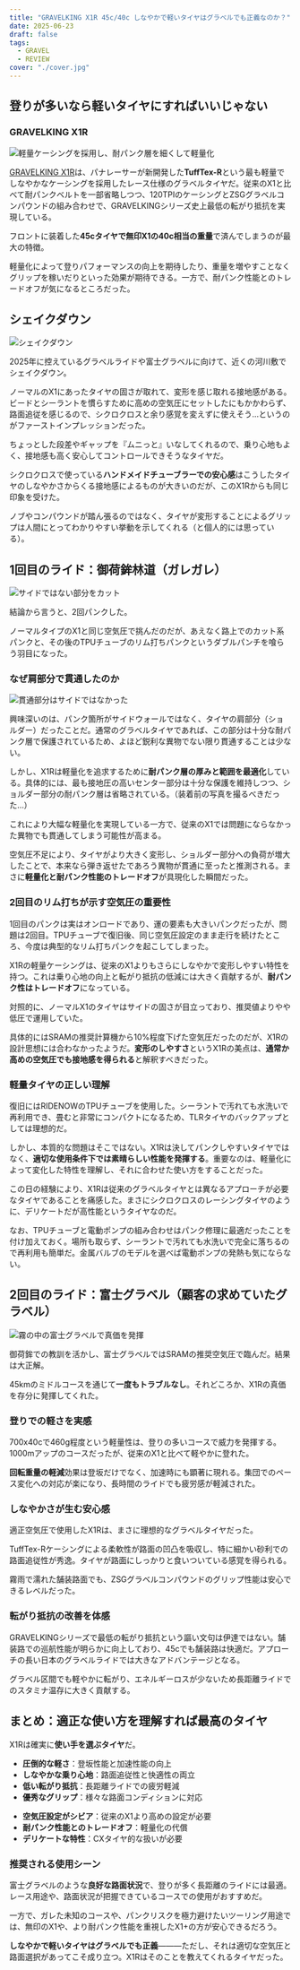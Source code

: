 ```yaml
---
title: "GRAVELKING X1R 45c/40c しなやかで軽いタイヤはグラベルでも正義なのか？"
date: 2025-06-23
draft: false
tags:
  - GRAVEL
  - REVIEW
cover: "./cover.jpg"
---
```


## 登りが多いなら軽いタイヤにすればいいじゃない

### GRAVELKING X1R

![軽量ケーシングを採用し、耐パンク層を細くして軽量化](./cover.jpg)

[GRAVELKING X1R](https://amzn.to/3TxGj3K)は、パナレーサーが新開発した**TuffTex-R**という最も軽量でしなやかなケーシングを採用したレース仕様のグラベルタイヤだ。従来のX1と比べて耐パンクベルトを一部省略しつつ、120TPIのケーシングとZSGグラベルコンパウンドの組み合わせで、GRAVELKINGシリーズ史上最低の転がり抵抗を実現している。

フロントに装着した**45cタイヤで無印X1の40c相当の重量**で済んでしまうのが最大の特徴。

軽量化によって登りパフォーマンスの向上を期待したり、重量を増やすことなくグリップを稼いだりといった効果が期待できる。一方で、耐パンク性能とのトレードオフが気になるところだった。

<Amzn asin="B0CWKRQV2J" />

## シェイクダウン

![シェイクダウン](./shakedown.jpg)

2025年に控えているグラベルライドや富士グラベルに向けて、近くの河川敷でシェイクダウン。

ノーマルのX1にあったタイヤの固さが取れて、変形を感じ取れる接地感がある。ビードとシーラントを慣らすために高めの空気圧にセットしたにもかかわらず、路面追従を感じるので、シクロクロスと余り感覚を変えずに使えそう…というのがファーストインプレッションだった。

ちょっとした段差やギャップを『ムニっと』いなしてくれるので、乗り心地もよく、接地感も高く安心してコントロールできそうなタイヤだ。

シクロクロスで使っている**ハンドメイドチューブラーでの安心感**はこうしたタイヤのしなやかさからくる接地感によるものが大きいのだが、このX1Rからも同じ印象を受けた。

ノブやコンパウンドが踏ん張るのではなく、タイヤが変形することによるグリップは人間にとってわかりやすい挙動を示してくれる（と個人的には思っている）。

## 1回目のライド：御荷鉾林道（ガレガレ）

![サイドではない部分をカット](./flat.jpg)

結論から言うと、2回パンクした。

ノーマルタイプのX1と同じ空気圧で挑んだのだが、あえなく路上でのカット系パンクと、その後のTPUチューブのリム打ちパンクというダブルパンチを喰らう羽目になった。

### なぜ肩部分で貫通したのか

![貫通部分はサイドではなかった](./hole.jpg)

興味深いのは、パンク箇所がサイドウォールではなく、タイヤの肩部分（ショルダー）だったことだ。通常のグラベルタイヤであれば、この部分は十分な耐パンク層で保護されているため、よほど鋭利な異物でない限り貫通することは少ない。

しかし、X1Rは軽量化を追求するために**耐パンク層の厚みと範囲を最適化**している。具体的には、最も接地圧の高いセンター部分は十分な保護を維持しつつ、ショルダー部分の耐パンク層は省略されている。（装着前の写真を撮るべきだった…）

これにより大幅な軽量化を実現している一方で、従来のX1では問題にならなかった異物でも貫通してしまう可能性が高まる。

空気圧不足により、タイヤがより大きく変形し、ショルダー部分への負荷が増大したことで、本来なら弾き返せたであろう異物が貫通に至ったと推測される。まさに**軽量化と耐パンク性能のトレードオフ**が具現化した瞬間だった。

### 2回目のリム打ちが示す空気圧の重要性

1回目のパンクは実はオンロードであり、運の要素も大きいパンクだったが、問題は2回目。TPUチューブで復旧後、同じ空気圧設定のまま走行を続けたところ、今度は典型的なリム打ちパンクを起こしてしまった。

X1Rの軽量ケーシングは、従来のX1よりもさらにしなやかで変形しやすい特性を持つ。これは乗り心地の向上と転がり抵抗の低減には大きく貢献するが、**耐パンク性はトレードオフ**になっている。

対照的に、ノーマルX1のタイヤはサイドの固さが目立っており、推奨値よりやや低圧で運用していた。

具体的にはSRAMの推奨計算機から10%程度下げた空気圧だったのだが、X1Rの設計思想には合わなかったようだ。**変形のしやすさ**というX1Rの美点は、**通常か高めの空気圧でも接地感を得られる**と解釈すべきだった。

### 軽量タイヤの正しい理解

復旧にはRIDENOWのTPUチューブを使用した。シーラントで汚れても水洗いで再利用でき、畳むと非常にコンパクトになるため、TLRタイヤのバックアップとしては理想的だ。

しかし、本質的な問題はそこではない。X1Rは決してパンクしやすいタイヤではなく、**適切な使用条件下では素晴らしい性能を発揮する**。重要なのは、軽量化によって変化した特性を理解し、それに合わせた使い方をすることだった。

この日の経験により、X1Rは従来のグラベルタイヤとは異なるアプローチが必要なタイヤであることを痛感した。まさにシクロクロスのレーシングタイヤのように、デリケートだが高性能というタイヤなのだ。

なお、TPUチューブと電動ポンプの組み合わせはパンク修理に最適だったことを付け加えておく。場所も取らず、シーラントで汚れても水洗いで完全に落ちるので再利用も簡単だ。金属バルブのモデルを選べば電動ポンプの発熱も気にならない。

<Amzn asin="B0DJGR25Y7" />

<Amzn asin="B0CNPDJQYT" />

## 2回目のライド：富士グラベル（顧客の求めていたグラベル）

![霧の中の富士グラベルで真価を発揮](./fuji_gravel_tire.jpg)

御荷鉾での教訓を活かし、富士グラベルではSRAMの推奨空気圧で臨んだ。結果は大正解。

45kmのミドルコースを通じて**一度もトラブルなし**。それどころか、X1Rの真価を存分に発揮してくれた。

### 登りでの軽さを実感

700x40cで460g程度という軽量性は、登りの多いコースで威力を発揮する。1000mアップのコースだったが、従来のX1と比べて軽やかに登れた。

**回転重量の軽減**効果は登坂だけでなく、加速時にも顕著に現れる。集団でのペース変化への対応が楽になり、長時間のライドでも疲労感が軽減された。

### しなやかさが生む安心感

適正空気圧で使用したX1Rは、まさに理想的なグラベルタイヤだった。

TuffTex-Rケーシングによる柔軟性が路面の凹凸を吸収し、特に細かい砂利での路面追従性が秀逸。タイヤが路面にしっかりと食いついている感覚を得られる。

霧雨で濡れた舗装路面でも、ZSGグラベルコンパウンドのグリップ性能は安心できるレベルだった。

### 転がり抵抗の改善を体感

GRAVELKINGシリーズで最低の転がり抵抗という謳い文句は伊達ではない。舗装路での巡航性能が明らかに向上しており、45cでも舗装路は快適だ。アプローチの長い日本のグラベルライドでは大きなアドバンテージとなる。

グラベル区間でも軽やかに転がり、エネルギーロスが少ないため長距離ライドでのスタミナ温存に大きく貢献する。

## まとめ：適正な使い方を理解すれば最高のタイヤ

X1Rは確実に**使い手を選ぶタイヤ**だ。

<PositiveBox>

- **圧倒的な軽さ**：登坂性能と加速性能の向上
- **しなやかな乗り心地**：路面追従性と快適性の両立
- **低い転がり抵抗**：長距離ライドでの疲労軽減
- **優秀なグリップ**：様々な路面コンディションに対応

</PositiveBox>

<NegativeBox>

- **空気圧設定がシビア**：従来のX1より高めの設定が必要
- **耐パンク性能とのトレードオフ**：軽量化の代償
- **デリケートな特性**：CXタイヤ的な扱いが必要

</NegativeBox>

### 推奨される使用シーン

富士グラベルのような**良好な路面状況**で、登りが多く長距離のライドには最適。レース用途や、路面状況が把握できているコースでの使用がおすすめだ。

一方で、ガレた未知のコースや、パンクリスクを極力避けたいツーリング用途では、無印のX1や、より耐パンク性能を重視したX1+の方が安心できるだろう。

**しなやかで軽いタイヤはグラベルでも正義**―――ただし、それは適切な空気圧と路面選択があってこそ成り立つ。X1Rはそのことを教えてくれるタイヤだった。

<Amzn asin="B0CWKRQV2J" />
